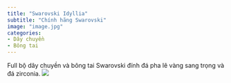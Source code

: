 ```yaml
---
title: "Swarovski Idyllia"
subtitle: "Chính hãng Swarovski"
image: "image.jpg"
categories:
- Dây chuyền
- Bông tai
---
```


Full bộ dây chuyền và bông tai Swarovski đính đá pha lê vàng sang trọng và đá zirconia.
![](image.jpg)